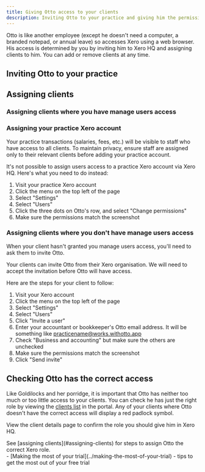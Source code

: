 ```yaml
---
title: Giving Otto access to your clients
description: Inviting Otto to your practice and giving him the permissions he needs
---
```






Otto is like another employee (except he doesn't need a computer, a branded notepad, or annual leave) so accesses Xero using a web browser. His access is determined by you by inviting him to Xero HQ and assigning clients to him. You can add or remove clients at any time.

## Inviting Otto to your practice
<GuideJar id="c81b6e01-92c0-4c4f-a521-490ea5d610b2"></GuideJar>

## Assigning clients
### Assigning clients where you have manage users access
<Trace id="6fbd0c2f-b0fa-4d26-ad78-15843c75b9ae"></Trace>

### Assigning your practice Xero account
<Aside type="caution">Your practice transactions (salaries, fees, etc.) will be visible to staff who have access to all clients. To maintain privacy, ensure staff are assigned only to their relevant clients before adding your practice account.</Aside>

It's not possible to assign users access to a practice Xero account via Xero HQ. Here's what you need to do instead:

1. Visit your practice Xero account
2. Click the menu on the top left of the page
3. Select "Settings"
4. Select "Users"
5. Click the three dots on Otto's row, and select "Change permissions"
6. Make sure the permissions match the screenshot

<ClickableImage src={xeroUserSettings}
                alt="The permissions that Otto should be given for your practice"/>

### Assigning clients where you don't have manage users access
<Aside>When your client hasn't granted you manage users access, you'll need to ask them to invite Otto.</Aside>

Your clients can invite Otto from their Xero organisation. We will need to accept the invitation before Otto will have access.

Here are the steps for your client to follow:

1. Visit your Xero account
2. Click the menu on the top left of the page
3. Select "Settings"
4. Select "Users"
5. Click "Invite a user"
6. Enter your accountant or bookkeeper's Otto email address. It will be something like practicename@works.withotto.app
7. Check "Business and accounting" but make sure the others are unchecked
8. Make sure the permissions match the screenshot
9. Click "Send invite"

<ClickableImage src={xeroUserSettings}
                alt="The permissions that Otto should be given when invited by a client"/>

## Checking Otto has the correct access
Like Goldilocks and her porridge, it is important that Otto has neither too much or too little access to your clients. You can check he has just the right role by viewing the [clients list](https://portal.withotto.app/clients/) in the portal. Any of your clients where Otto doesn't have the correct access will display a red padlock symbol.

<ClickableImage src={clientListImage}
                alt="Client list showing clients where Otto does not have the correct access"/>

View the client details page to confirm the role you should give him in Xero HQ.

<ClickableImage src={clientDetailImage}
                alt="Client details with a message that Otto does not have the correct access"/>

<Aside>
    See [assigning clients](#assigning-clients) for steps to assign Otto the correct Xero role.
</Aside>

<Aside type="tip" title="Related pages">
    - [Making the most of your trial](../making-the-most-of-your-trial) - tips to get the most out of your free trial
</Aside>
